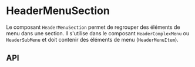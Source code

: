 
<Meta of={HeaderMenuSectionStories} />

# HeaderMenuSection

Le composant `HeaderMenuSection` permet de regrouper des éléments de menu dans une section. Il s'utilise dans le composant `HeaderComplexMenu` ou `HeaderSubMenu` et doit contenir des éléments de menu (`HeaderMenuItem`).


<Canvas of={HeaderMenuSectionStories.Default} />

## API

<Controls of={HeaderMenuSectionStories.Default} />


